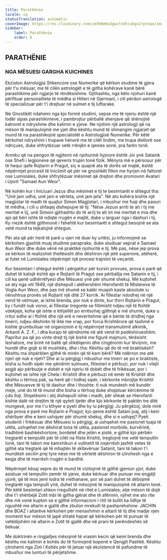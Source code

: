 ```yaml
---
title: Parathënie
locale: sq
statusTranslation: automatic
coverImage: https://res.cloudinary.com/xmfm6mhw3gwctndtcubgx2rptnae/image/upload/v1741354450/small_cover_tratado_esoterico_de_astrologia_hermetica_6210a35442.webp
sidebar:
    label: Parathënie
    order: 0
---
```

## PARATHËNIE

### NGA MËSUESI GARGHA KUICHINES

Ekziston Astrologjia Shkencore ose Numerike që kërkon studime të gjera për t'u mësuar, me të cilën astrologët e të gjitha kohërave kanë bërë parashikime për ngjarje të rëndësishme. Gjithashtu, nga këto njohuri kanë përfituar personalitete të mëdha si Hitleri në Gjermani, i cili përdori astrologë të specializuar për t'i drejtuar në sulmet e tij luftarake.

Ne Gnostikët ndahemi nga kjo formë studimi, sepse me të njeriu është një lodër sipas parashikimeve, i pambrojtur përballë shenjave që shënojnë katroret e ndryshme dhe kalimin e yjeve. Ne njohim një astrologji që na mëson të manipulojmë me yjet dhe kështu mund të shmangim ngjarjet që mund të na parashikojnë specialistët e Astrologjisë Numerike. Për këtë kërkohet ndryshimi i trupave hënorë me të cilët lindim, me trupa diellorë ose ndriçues, duke shfrytëzuar vetë rrënjën e qenies sonë, pra farën tonë.

Armiku që na pengon të ngjitemi në njohurinë hyjnore është Joi ynë Satanik ose Shefi i legjioneve që qeveris trupin tonë fizik. Mënyra më e përsosur për të hequr qafe Rojtarin e Pragut, siç e quajnë ata të dorës së majtë, është nëpërmjet procesit të Iniciimit që për ne gnostikët fillon me hyrjen në faltoret ose Lumisiales, duke shfrytëzuar mësimet që drejton dhe promovon Avatari i Ujorit "Samael Aun Weor".

Në kohën kur i Iniciuari Jezus dha mësimet e tij te besimtarët e shtegut tha: "Unë jam udha, unë jam e vërteta, unë jam jeta". Në ato kohëra kishte një magjistar të madh të quajtur Simon Magjistari, i mbushur me fuqi dhe pasuri të mëdha, i cili u shfaqej dishepujve të tij: "Nëse Jezusi arriti te ati i tij me meritat e tij, unë Simoni gjithashtu do të arrij te ati im me meritat e mia dhe ajo që bëri ishte të ndiqte rrugën e majtë, duke u larguar nga i dashuri i tij. Ky rrezik është gjithmonë i fshehtë kur besimtarët e shtegut besojnë se ata vetë mund ta tejkalojnë shtegun.

Për ata që për herë të parë u vjen në duar ky urtësi, ju informojmë se kërkohen gjashtë muaj studime paraprake, duke studiuar veprat e Samael Aun Weor dhe duke vënë në praktikë njohuritë e tij. Më pas, nëse jep prova se kërkon të realizohet thellësisht dhe dëshiron një jetë superiore, atëherë, ai futet në Lumisiales nëpërmjet një procesi trajnimi të veçantë.

Kur besimtari i shtegut është i përgatitur për kursin provues, prova e parë që duhet të kalojë është ajo e Rojtarit të Pragut ose përballja me Satanin e tij, i cili ka qenë udhërrëfyesi dhe Mësuesi ynë për shumë shekuj. Më kujtohet se aty nga viti 1949, një dishepull i atëhershëm Hierofantit të Mistereve të Vogla Aun Weor, dhe pas më shumë se katër muajsh kaste absolute iu nënshtrua provës së Rojtarit një ditë 27 korrik. Ai fillestar ndodhej në një vend të vetmuar, ai ishte brenda, por nuk e dinte, kur thirri Rojtarin e Pragut, ky i fundit nuk vonoi, ai fillestar tregonte se fillimisht ndjeu një të ftohtë vdekjeje, koha që ishte e kthjellët po errësohej gjithnjë e më shumë, duke u rritur edhe ai i ftohtë dhe një erë e neveritshme që e bënte të dridhej nga tmerri, ndjeu dëshirën të ikte me vrap, por forca Krishtërore që tashmë e kishte grumbulluar në organizmin e tij nëpërmjet transmutimit alkimik, Arkanit A. Z. F., i dha kurajo të qëndronte në atë vend të padëshirueshëm. Papritur pa që po vinte drejt tij një bishë me figurë majmuni, tërësisht leshatore, me brirë në ballë që shkëlqenin dhe cingëronin kur lëviznin, me hundë dhe gojë si të mushkës, dhe i tha: Kështu që do të më braktisësh? Kështu ma shpërblen gjithë të mirën që të kam bërë? Më ndërron me atë njeri që nuk e njeh? Dhe ai iu përgjigj i mbushur me tmerr se po e braktiste, bisha iu hodh sipër me qëndrim sulmues, fillestari e përbuzi, por nuk i vlejti asgjë ajo përbuzje e dobët e një njeriu të dobët dhe të frikësuar, por i kujtohet se ishte një Chela i Krishtit dhe e përbuzi në emër të Krishtit dhe kështu u tërhoq pak, sa herë që i hidhej sipër, i kërkonte mbrojtje Krishtit dhe Mësuesve të tij të dashur dhe i thoshte: ti nuk mundesh më kundër meje, unë do të të mund dhe bisha u tërhoq duke shqiptuar kërcënime të çdo lloji. Shqetësimi i atij dishepulli ishte i madh, për shkak se Hierofanti kishte dalë në drejtim të një qyteti tjetër dhe kjo kërkonte të paktën tre ditë mungesë, por me t'u kthyer e pyeti dhe ky iu përgjigj: Ju përgëzoj, dole mirë nga prova e parë me Rojtarin e Pragut, kjo qenie është Satani juaj, atij i keni shërbyer dhe e keni ushqyer për shumë shekuj, dhe si e ushqej? Pyeti studenti i frikësuar dhe Mësuesi iu përgjigj, ai ushqehet me pasionet tuaja të ulëta, ushqehet me dëshirat tona të ulëta, pasionet morbide, kurvërinë, tradhtinë bashkëshortore, bordelet dhe jetën e pistë, e gjithë kjo përbën tregtarët e tempullit për të cilët na fliste Krishti, tregtojnë me vetë tempullin tonë, tani të takon me kamxhikun e vullnetit të nxjerrësh jashtë vetes të gjithë ata tregtarë që të mbajtën të skllavëruar Satanit, tani të takon t'i mundësh secilin prej tyre nëse me të vërtetë dëshiron të çlirohesh nga e keqja dhe të marrësh rrugën e bardhë.

Nëpërmjet kësaj vepre do të mund të vizitojmë të gjithë gjeniun yjor, duke asistuar në tempullin zemër të yjeve, duke kërkuar dhe punuar me engjëjt yjorë, që të mos jemi lodra të rrethanave, por së pari duhet të dëbojmë tregtarët nga tempulli ynë, duhet të mësojmë të manipulojmë në altarin tonë. Për këtë besimtari shkon rregullisht në ritet e Lumisiales; atje mëson të dojë dhe t'i shërbejë Zotit mbi të gjitha gjërat dhe të afërmin, njihet me ato rite dhe më vonë kupton se e gjithë informacioni i ritit të kultit ka lidhje të ngushtë me altarin e gjallë dhe zbulon mrekulli të pashprehshme. JACHIN dhe BOAZ i altarëve kërkohen për menaxhimin e altarit të tij dhe madje vjen momenti kur mëson të japë shtatë hapat që kërkohen për të punuar të vetëdijshëm në altarin e Zotit të gjallë dhe në prani të perëndeshës së bekuar.

Me doktrinën e ringjalljes mësojmë të vrasim kecin që kemi brenda dhe kështu me kalimin e kohës do të formojmë kopenë e Qengjit Pashkë. Kështu çlirohemi nga Zoti i Kohës për të jetuar një ekzistencë të pafundme të mbushur me lumturi të përjetshme.


